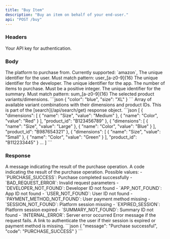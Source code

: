 ```yaml
---
title: "Buy Item"
description: "Buy an item on behalf of your end-user."
api: "POST /buy"
---
```


### Headers

<ParamField header="authorization" type="string" required>
  Your API key for authentication.
</ParamField>

### Body

<ParamField body="platform" type="string" required>
  The platform to purchase from. Currently supported: `amazon`,
</ParamField>

<ParamField body="user_id" type="string" required>
  The unique identifier for the user. Must match pattern: user_[a-z0-9]{16}
</ParamField>

<ParamField body="developer_id" type="string" required>
  The unique identifier for the developer.
</ParamField>

<ParamField body="app_id" type="string" required>
  The unique identifier for the app.
</ParamField>

<ParamField body="quantity" type="integer" required>
  The number of items to purchase. Must be a positive integer.
</ParamField>

<ParamField body="summary_id" type="string" required>
  The unique identifier for the summary. Must match pattern: sum_[a-z0-9]{16}
</ParamField>

<ParamField body="selected_dimension" type="object" required>
  The selected product variants/dimensions.
  ```json
  {
    "color": "blue",
    "size": "XL"
  }
  ```
</ParamField>

<ParamField body="variant_combinations" type="array" required>
  Array of available variant combinations with their dimensions and product IDs.
  <Info>
    This is part of the [search](/api/search/get) response object.
  </Info>
  ```json
  [
    {
      "dimensions": [
        { "name": "Size", "value": "Medium" },
        { "name": "Color", "value": "Red" }
      ],
      "product_id": "B123456789"
    },
    {
      "dimensions": [
        { "name": "Size", "value": "Large" },
        { "name": "Color", "value": "Blue" }
      ],
      "product_id": "B987654321"
    },
    {
      "dimensions": [
        { "name": "Size", "value": "Small" },
        { "name": "Color", "value": "Green" }
      ],
      "product_id": "B112233445"
    }
    ...
  ]
  ```
</ParamField>

### Response

<ResponseField name="message" type="string">
  A message indicating the result of the purchase operation.
</ResponseField>

<ResponseField name="code" type="string">
  A code indicating the result of the purchase operation. Possible values:
  - `PURCHASE_SUCCESS`: Purchase completed successfully
  - `BAD_REQUEST_ERROR`: Invalid request parameters
  - `DEVELOPER_NOT_FOUND`: Developer ID not found
  - `APP_NOT_FOUND`: App ID not found 
  - `USER_NOT_FOUND`: User ID not found
  - `PAYMENT_METHOD_NOT_FOUND`: User payment method missing
  - `SESSION_NOT_FOUND`: Platform session missing
  - `EXPIRED_SESSION`: Platform session expired
  - `SUMMARY_NOT_FOUND`: Summary ID not found
  - `INTERNAL_ERROR`: Server error occurred
</ResponseField>

<ResponseField name="error" type="string">
  Error message if the request fails.
</ResponseField>

<ResponseField name="buybase_link" type="string">
  A link to authenticate the user if their session is expired or payment method is missing.
</ResponseField>

<ResponseExample>
```json
{
  "message": "Purchase successful",
  "code": "PURCHASE_SUCCESS"
}
```
</ResponseExample>
